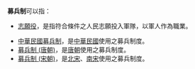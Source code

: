 
'''募兵制'''可以指：
*[[志願役|志願役]]，是指符合條件之人民志願投入軍隊，以軍人作為職業。

*[[中華民國募兵制|中華民國募兵制]]，是[[中華民國|中華民國]]使用之募兵制度。
*[[募兵制_(唐朝)|募兵制 (唐朝)]]，是[[唐朝|唐朝]]使用之募兵制度。
*[[募兵制_(宋朝)|募兵制 (宋朝)]]，是[[北宋|北宋]]、[[南宋|南宋]]使用之募兵制度。

{{disambig|cat=三字消歧義}}
